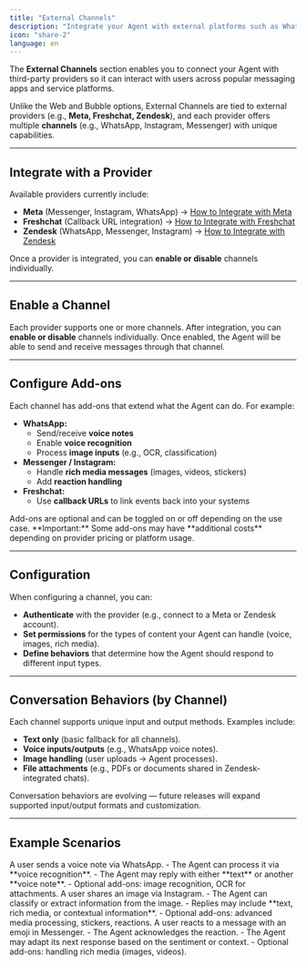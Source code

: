 ```yaml
---
title: "External Channels"
description: "Integrate your Agent with external platforms such as WhatsApp, Instagram, Messenger, Freshchat, and Zendesk"
icon: "share-2"
language: en
---
```


The **External Channels** section enables you to connect your Agent with third-party providers so it can interact with users across popular messaging apps and service platforms.  

Unlike the Web and Bubble options, External Channels are tied to external providers (e.g., **Meta, Freshchat, Zendesk**), and each provider offers multiple **channels** (e.g., WhatsApp, Instagram, Messenger) with unique capabilities.  

---

## Integrate with a Provider

Available providers currently include:  
- **Meta** (Messenger, Instagram, WhatsApp) → [How to Integrate with Meta](/integration-guides/en/how-to-integrate-to-meta.mdx)  
- **Freshchat** (Callback URL integration) → [How to Integrate with Freshchat](/integration-guides/en/how-to-integrate-to-freshchat.mdx)  
- **Zendesk** (WhatsApp, Messenger, Instagram) → [How to Integrate with Zendesk](/integration-guides/en/how-to-integrate-to-zendesk.mdx)  

Once a provider is integrated, you can **enable or disable** channels individually.  

---

## Enable a Channel

Each provider supports one or more channels. After integration, you can **enable or disable** channels individually. Once enabled, the Agent will be able to send and receive messages through that channel.

---

## Configure Add-ons

Each channel has add-ons that extend what the Agent can do. For example:  
- **WhatsApp:**  
  - Send/receive **voice notes**  
  - Enable **voice recognition**  
  - Process **image inputs** (e.g., OCR, classification)  
- **Messenger / Instagram:**  
  - Handle **rich media messages** (images, videos, stickers)  
  - Add **reaction handling**  
- **Freshchat:**  
  - Use **callback URLs** to link events back into your systems  

<Note>
Add-ons are optional and can be toggled on or off depending on the use case.  
**Important:** Some add-ons may have **additional costs** depending on provider pricing or platform usage.
</Note>

---

## Configuration

When configuring a channel, you can:  
- **Authenticate** with the provider (e.g., connect to a Meta or Zendesk account).  
- **Set permissions** for the types of content your Agent can handle (voice, images, rich media).  
- **Define behaviors** that determine how the Agent should respond to different input types.  

---

## Conversation Behaviors (by Channel)

Each channel supports unique input and output methods. Examples include:  
- **Text only** (basic fallback for all channels).  
- **Voice inputs/outputs** (e.g., WhatsApp voice notes).  
- **Image handling** (user uploads → Agent processes).  
- **File attachments** (e.g., PDFs or documents shared in Zendesk-integrated chats).  

<Note>
Conversation behaviors are evolving — future releases will expand supported input/output formats and customization.
</Note>

---

## Example Scenarios

<AccordionGroup>
  <Accordion title="WhatsApp – Voice and Media" icon="phone">
    A user sends a voice note via WhatsApp.  
    - The Agent can process it via **voice recognition**.  
    - The Agent may reply with either **text** or another **voice note**.  
    - Optional add-ons: image recognition, OCR for attachments.
  </Accordion>

  <Accordion title="Instagram – Images and Media" icon="image">
    A user shares an image via Instagram.  
    - The Agent can classify or extract information from the image.  
    - Replies may include **text, rich media, or contextual information**.  
    - Optional add-ons: advanced media processing, stickers, reactions.
  </Accordion>

  <Accordion title="Messenger – Engagement" icon="message-circle">
    A user reacts to a message with an emoji in Messenger.  
    - The Agent acknowledges the reaction.  
    - The Agent may adapt its next response based on the sentiment or context.  
    - Optional add-ons: handling rich media (images, videos).
  </Accordion>
</AccordionGroup>